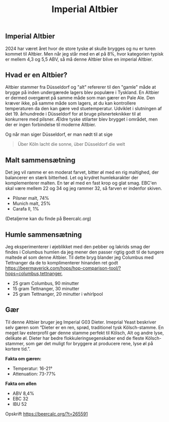 ﻿---
published: 2024-09-13
title: Imperial Altbier
slug: batch-242-imperial-altbier
summary: Altbier stammer fra Düsseldorf og "alt" refererer til den "gamle" måde at brygge på inden undergærede lagers blev populære i Tyskland.
---

## Imperial Altbier
2024 har været året hvor de store tyske øl skulle brygges og nu er turen kommet til Altbier. Men når jeg står med en øl på 8%, hvor kategorien typisk er mellem 4,3 og 5,5 ABV, så må denne Altbier blive en imperial Altbier.

## Hvad er en Altbier?
Altbier stammer fra Düsseldorf og "alt" refererer til den "gamle" måde at brygge på inden undergærede lagers blev populære i Tyskland.
En Altbier er dermed overgæret på samme måde som man gærer en Pale Ale. Den kræver ikke, på samme måde som lagers, at du kan kontrollere temperaturen da den kan gære ved stuetemperatur.
Udviklet i slutningen af ​​det 19. århundrede i Düsseldorf for at bruge pilsnerteknikker til at konkurrere med pilsner. Ældre tyske stilarter blev brygget i området, men der er ingen forbindelse til moderne Altbier.

Og når man siger Düsseldorf, er man nødt til at sige

> Über Köln lacht die sonne, über Düsseldorf die welt

## Malt sammensætning
Det jeg vil ramme er en moderat farvet, bitter øl med en rig maltighed, der balancerer en stærk bitterhed. Let og krydret humlekarakter der komplementerer malten. En tør øl med en fast krop og glat smag.
EBC'en skal være mellem 22 og 34 og jeg rammer 32, så farven er indenfor skiven.

- Pilsner malt, 74%
- Munich malt, 25%
- Carafa II, 1%

(Detaljerne kan du finde på Beercalc.org)

## Humle sammensætning
Jeg eksperimenterer i øjeblikket med den pebber og lakrids smag der findes i Columbus humlen da jeg mener den passer rigtig godt til de tungere maltede øl som denne Altbier.
Til dette bryg blander jeg Columbus med Tettnanger da de to komplimenterer hinanden ret godt https://beermaverick.com/hops/hop-comparison-tool/?hops=columbus,tettnanger,

- 25 gram Columbus, 90 minutter
- 15 gram Tettnanger, 30 minutter
- 25 gram Tettnanger, 20 minutter i whirlpool

## Gær
Til denne Altbier bruger jeg Imperial G03 Dieter. Imeprial Yeast beskriver selv gæren som “Dieter er en ren, sprød, traditionel tysk Kölsch-stamme. En meget lav esterprofil gør denne stamme perfekt til Kölsch, Alt og andre lyse, delikate øl. Dieter har bedre flokkuleringsegenskaber end de fleste Kölsch-stammer, som gør det muligt for bryggere at producere rene, lyse øl på kortere tid.”.

**Fakta om gæren:**
- Temperatur: 16-21°
- Attenuation: 73-77%

**Fakta om øllen**
- ABV 8,4%
- EBC 32
- IBU 52

Opskrift https://beercalc.org/?t=265591
